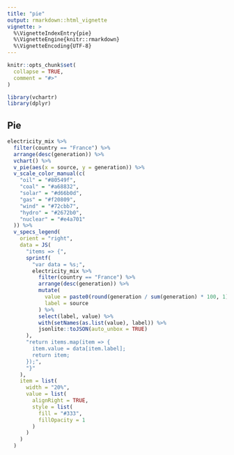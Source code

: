 ```yaml
---
title: "pie"
output: rmarkdown::html_vignette
vignette: >
  %\VignetteIndexEntry{pie}
  %\VignetteEngine{knitr::rmarkdown}
  %\VignetteEncoding{UTF-8}
---
```


```r
knitr::opts_chunk$set(
  collapse = TRUE,
  comment = "#>"
)
```

```r
library(vchartr)
library(dplyr)
```



## Pie

```r
electricity_mix %>% 
  filter(country == "France") %>%
  arrange(desc(generation)) %>% 
  vchart() %>% 
  v_pie(aes(x = source, y = generation)) %>%
  v_scale_color_manual(c(
    "oil" = "#80549f",
    "coal" = "#a68832",
    "solar" = "#d66b0d",
    "gas" = "#f20809",
    "wind" = "#72cbb7",
    "hydro" = "#2672b0",
    "nuclear" = "#e4a701"
  )) %>% 
  v_specs_legend(
    orient = "right",
    data = JS(
      "items => {",
      sprintf(
        "var data = %s;", 
        electricity_mix %>%
          filter(country == "France") %>%
          arrange(desc(generation)) %>% 
          mutate(
            value = paste0(round(generation / sum(generation) * 100, 1), "%"),
            label = source
          ) %>%
          select(label, value) %>% 
          with(setNames(as.list(value), label)) %>% 
          jsonlite::toJSON(auto_unbox = TRUE)
      ),
      "return items.map(item => {
        item.value = data[item.label];
        return item;
      });",
      "}"
    ),
    item = list(
      width = "20%",
      value = list(
        alignRight = TRUE,
        style = list(
          fill = "#333",
          fillOpacity = 1
        )
      )
    )
  )
```

